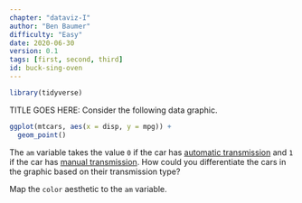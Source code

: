 ```yaml
---
chapter: "dataviz-I"
author: "Ben Baumer"
difficulty: "Easy"
date: 2020-06-30 
version: 0.1
tags: [first, second, third]
id: buck-sing-oven
---
```


```r
library(tidyverse)
```

TITLE GOES HERE: Consider the following data graphic. 

```r
ggplot(mtcars, aes(x = disp, y = mpg)) +
  geom_point()
```

The `am` variable takes the value `0` if the car has [automatic transmission](https://en.wikipedia.org/wiki/Automatic_transmission) and `1` if the car has [manual transmission](https://en.wikipedia.org/wiki/Manual_transmission).
How could you differentiate the cars in the graphic based on their transmission type?

<!--answer-start-->
Map the `color` aesthetic to the `am` variable.
<!--answer-end-->



